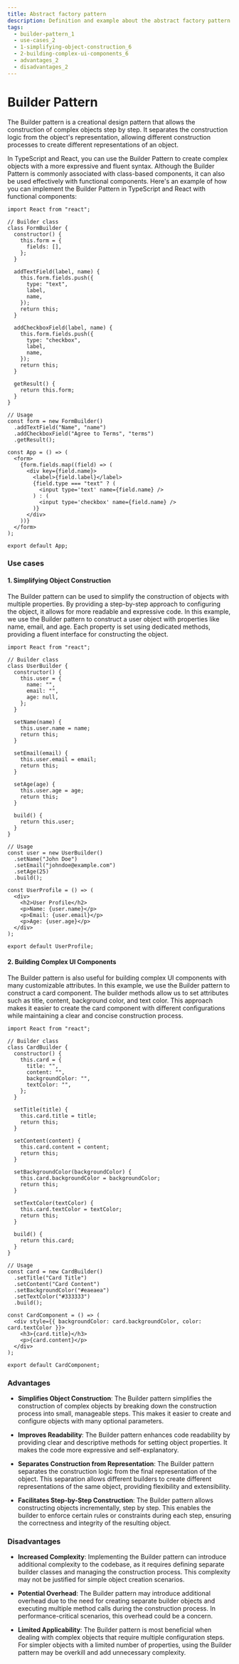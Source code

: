 ```yaml
---
title: Abstract factory pattern
description: Definition and example about the abstract factory pattern applied to the frontend
tags:
  - builder-pattern_1
  - use-cases_2
  - 1-simplifying-object-construction_6
  - 2-building-complex-ui-components_6
  - advantages_2
  - disadvantages_2
---
```


# Builder Pattern

The Builder pattern is a creational design pattern that allows the construction of complex objects step by step. It separates the construction logic from the object's representation, allowing different construction processes to create different representations of an object.

In TypeScript and React, you can use the Builder Pattern to create complex objects with a more expressive and fluent syntax. Although the Builder Pattern is commonly associated with class-based components, it can also be used effectively with functional components. Here's an example of how you can implement the Builder Pattern in TypeScript and React with functional components:

```tsx showLineNumbers
import React from "react";

// Builder class
class FormBuilder {
  constructor() {
    this.form = {
      fields: [],
    };
  }

  addTextField(label, name) {
    this.form.fields.push({
      type: "text",
      label,
      name,
    });
    return this;
  }

  addCheckboxField(label, name) {
    this.form.fields.push({
      type: "checkbox",
      label,
      name,
    });
    return this;
  }

  getResult() {
    return this.form;
  }
}

// Usage
const form = new FormBuilder()
  .addTextField("Name", "name")
  .addCheckboxField("Agree to Terms", "terms")
  .getResult();

const App = () => (
  <form>
    {form.fields.map((field) => (
      <div key={field.name}>
        <label>{field.label}</label>
        {field.type === "text" ? (
          <input type='text' name={field.name} />
        ) : (
          <input type='checkbox' name={field.name} />
        )}
      </div>
    ))}
  </form>
);

export default App;
```

### Use cases

#### 1. Simplifying Object Construction

The Builder pattern can be used to simplify the construction of objects with multiple properties. By providing a step-by-step approach to configuring the object, it allows for more readable and expressive code. In this example, we use the Builder pattern to construct a user object with properties like name, email, and age. Each property is set using dedicated methods, providing a fluent interface for constructing the object.

```tsx showLineNumbers
import React from "react";

// Builder class
class UserBuilder {
  constructor() {
    this.user = {
      name: "",
      email: "",
      age: null,
    };
  }

  setName(name) {
    this.user.name = name;
    return this;
  }

  setEmail(email) {
    this.user.email = email;
    return this;
  }

  setAge(age) {
    this.user.age = age;
    return this;
  }

  build() {
    return this.user;
  }
}

// Usage
const user = new UserBuilder()
  .setName("John Doe")
  .setEmail("johndoe@example.com")
  .setAge(25)
  .build();

const UserProfile = () => (
  <div>
    <h2>User Profile</h2>
    <p>Name: {user.name}</p>
    <p>Email: {user.email}</p>
    <p>Age: {user.age}</p>
  </div>
);

export default UserProfile;
```

#### 2. Building Complex UI Components

The Builder pattern is also useful for building complex UI components with many customizable attributes. In this example, we use the Builder pattern to construct a card component. The builder methods allow us to set attributes such as title, content, background color, and text color. This approach makes it easier to create the card component with different configurations while maintaining a clear and concise construction process.

```tsx showLineNumbers
import React from "react";

// Builder class
class CardBuilder {
  constructor() {
    this.card = {
      title: "",
      content: "",
      backgroundColor: "",
      textColor: "",
    };
  }

  setTitle(title) {
    this.card.title = title;
    return this;
  }

  setContent(content) {
    this.card.content = content;
    return this;
  }

  setBackgroundColor(backgroundColor) {
    this.card.backgroundColor = backgroundColor;
    return this;
  }

  setTextColor(textColor) {
    this.card.textColor = textColor;
    return this;
  }

  build() {
    return this.card;
  }
}

// Usage
const card = new CardBuilder()
  .setTitle("Card Title")
  .setContent("Card Content")
  .setBackgroundColor("#eaeaea")
  .setTextColor("#333333")
  .build();

const CardComponent = () => (
  <div style={{ backgroundColor: card.backgroundColor, color: card.textColor }}>
    <h3>{card.title}</h3>
    <p>{card.content}</p>
  </div>
);

export default CardComponent;
```

### Advantages

- **Simplifies Object Construction**: The Builder pattern simplifies the construction of complex objects by breaking down the construction process into small, manageable steps. This makes it easier to create and configure objects with many optional parameters.

- **Improves Readability**: The Builder pattern enhances code readability by providing clear and descriptive methods for setting object properties. It makes the code more expressive and self-explanatory.

- **Separates Construction from Representation**: The Builder pattern separates the construction logic from the final representation of the object. This separation allows different builders to create different representations of the same object, providing flexibility and extensibility.

- **Facilitates Step-by-Step Construction**: The Builder pattern allows constructing objects incrementally, step by step. This enables the builder to enforce certain rules or constraints during each step, ensuring the correctness and integrity of the resulting object.

### Disadvantages

- **Increased Complexity**: Implementing the Builder pattern can introduce additional complexity to the codebase, as it requires defining separate builder classes and managing the construction process. This complexity may not be justified for simple object creation scenarios.

- **Potential Overhead**: The Builder pattern may introduce additional overhead due to the need for creating separate builder objects and executing multiple method calls during the construction process. In performance-critical scenarios, this overhead could be a concern.

- **Limited Applicability**: The Builder pattern is most beneficial when dealing with complex objects that require multiple configuration steps. For simpler objects with a limited number of properties, using the Builder pattern may be overkill and add unnecessary complexity.
